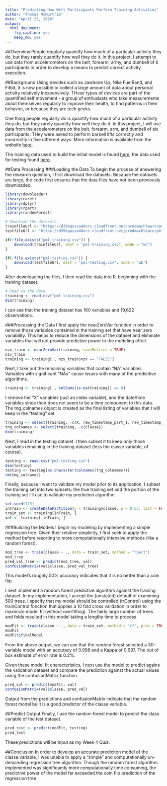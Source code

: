 ---
title: "Predicting How Well Participants Perform Training Activities"
author: "Thomas McMurtrie"
date: "April 23, 2016"
output: 
  html_document: 
    fig_caption: yes
    keep_md: yes
---

##Overview
People regularly quantify how much of a particular activity they do, but they rarely quantify how well they do it.  In this project, I attempt to use data from accelerometers on the belt, forearm, army, and dumbell of 6 participants in order to develop a means to predict correct activity execution.  

##Background
Using devides such as Jawbone Up, Nike FuelBand, and Fitbit, it is now possible to collect a large amount of data about personal activity relatively inexpensively.  THese types of devices are part of the quantified self movement - a group of enthusiasts who take measurements about themselves regularly to improve their health, to find patterns in their behavior, or because they are tech geeks.  

One thing people regularly do is quantify how much of a particular activity they do, but they rarely quantify how well they do it.  In this project, I will use data from the accelerometers on the belt, forearm, arm, and dumbell of six participants.  THey were asked to perform barbell lifts correctly and incorrectly in five different ways.  More information is available from the website [here](http://groupware.les.inf.puc-rio.br/har).  

The  training data used to build the initial model is found [here](https://d396qusza40orc.cloudfront.net/predmachlearn/pml-training.csv); the data used for testing found [here](https://d396qusza40orc.cloudfront.net/predmachlearn/pml-testing.csv).  

##Data Processing
###Loading the Data
To begin the process of answering the research question, I first download the datasets.  Because the datasets are large, the code first ensures that the data files have not been previously downloaded.   
```{r}
library(downloader)
library(caret)
library(dplyr)
library(rpart)
library(randomForest)

# Download the datasets.
trainfileUrl <- "https://d396qusza40orc.cloudfront.net/predmachlearn/pml-training.csv"
testfileUrl <- "https://d396qusza40orc.cloudfront.net/predmachlearn/pml-testing.csv"

if(!file.exists("pml-training.csv")) {
    download(trainfileUrl, dest = "pml-training.csv", mode = "wb")
}

if(!file.exists("pml-testing.csv")) {
    download(testfileUrl, dest = "pml-testing.csv", mode = "wb")
}
```

After downloading the files, I then read the data into R--beginning with the training dataset.  
```{r}
# Read in the data.
training <- read.csv("pml-training.csv")
dim(training)
```
I can see that the training dataset has 160 variables and 19,622 observations.  

###Processing the Data
I first apply the nearZeroVar function in order to remove those variables contained in the training set that have near zero variability.  This helps to reduce the dimensions of the dataset and eliminate variables that will not provide predictive power to the modeling effort.
```{r}
nzv_train <- nearZeroVar(training, saveMetrics = TRUE)
nzv_train
training <- training[ , nzv_train$nzv == "FALSE"]
```

Next, I take out the remaining variables that contain "NA" variables.  Variables with significant "NAs" cause issues with many of the predicitive algorithms.
```{r}
training <- training[ , colSums(is.na(training)) == 0]
```

I remove the "X" variables (just an index variable), and the date/time variables since their does not seem to be a time component to this data.  The tng_colnames object is created as the final listing of variables that I will keep in the "testing" set.  
```{r}
training <- select(training, -c(X, raw_timestamp_part_1, raw_timestamp_part_2, cvtd_timestamp))
tng_colnames <- select(training, -c(classe))
dim(training)
```

Next, I read in the testing dataset.  I then subset it to keep only those variables remaining in the training dataset (less the classe variable, of course).  
```{r}
testing <- read.csv("pml-testing.csv")
dim(testing)
testing <- testing[as.character(colnames(tng_colnames))]
rm(tng_colnames)
```

Finally, because I want to validate my model prior to its application, I subset the training set into two subsets:  the true training set and the portion of the training set I'll use to validate my prediction algorithm.  
```{r}
set.seed(125)
inTrain <- createDataPartition(y = training$classe, p = 0.65, list = FALSE) #maybe lower to 65% or so
train_set <- training[inTrain, ]
val <- training[-inTrain, ]
```

###Building the Models
I begin my modeling by implementing a simple regression tree.  Given their relative simplicity, I first seek to apply the method before resorting to more computationally intensive methods (like a random forest).  
```{r}
mod_tree <- train(classe ~ ., data = train_set, method = "rpart")
mod_tree
pred_val_tree <- predict(mod_tree, val)
confusionMatrix(val$classe, pred_val_tree)
```
This model's roughly 50% accuracy indicates that it is no better than a coin flip.    

I next implement a random forest predictive algorithm against the training dataset.  In my implementation, I accept the (unstated) default of examining 500 trees.  I specify that my model should be controlled (trControl) using the trainControl function that applies a 10 fold cross validation in order to maximize model fit (without overfitting).  The fairly large number of trees and folds resulted in this model taking a lengthy time to process.  
```{r}
modFit <- train(classe ~ ., data = train_set, method = "rf", prox = TRUE, trControl = trainControl(method = "cv", number = 10))
modFit
modFit$finalModel 
```

From the above output, we can see that the random forest selected a 30-variable model with an accuracy of 0.998 and a Kappa of 0.997.  The out of box estimate of error rate is 0.2%.  

Given these model fit characteristics, I next use the model to predict agains the validation dataset and compare the prediction against the actual values using the confusionMatrix function.
```{r}
pred_val <- predict(modFit, val)
confusionMatrix(val$classe, pred_val)
```
Output from the predictions and confusionMatrix indicate that the random forest model built is a good predictor of the classe variable.  

##Predict Output
Finally, I use the random forest model to predict the class variable of the test dataset.
```{r}
pred_test <- predict(modFit, testing)
pred_test
```
These predictions will be input as my Week 4 Quiz.

##Conclusion
In order to develop an accurate prediciton model of the classe variable, I was unable to apply a "simple" and computationally un-demanding regression tree algorithm.  Though the random forest algorithm implemented was significantly more computationally time consuming, the predictive power of the model far exceeded the coin flip prediction of the regression tree.  